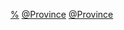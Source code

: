 {{Catnav|頁面分類|各種主題的頁面分類|依中国各省来作的分类}}
{{Catnav|頁面分類|各種主題的頁面分類|按國家分類|各國地理|各國城市|中国城市}}

[[Category:中国各省聚居地|%]]
[[Category:中国城市|@Province]]
[[Category:中華人民共和國城市|@Province]]